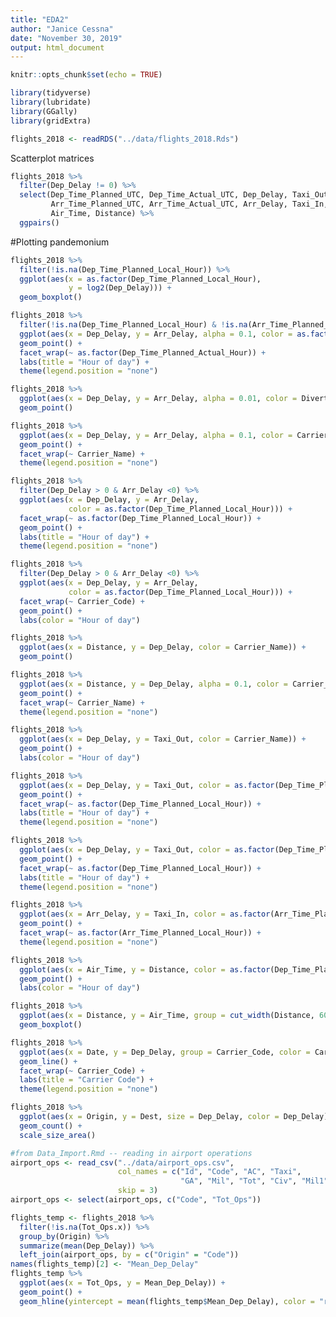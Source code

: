 ```yaml
---
title: "EDA2"
author: "Janice Cessna"
date: "November 30, 2019"
output: html_document
---
```


```r
knitr::opts_chunk$set(echo = TRUE)

library(tidyverse)
library(lubridate)
library(GGally)
library(gridExtra)

flights_2018 <- readRDS("../data/flights_2018.Rds")
```
  
  
  
Scatterplot matrices  
```r
flights_2018 %>%
  filter(Dep_Delay != 0) %>%
  select(Dep_Time_Planned_UTC, Dep_Time_Actual_UTC, Dep_Delay, Taxi_Out, 
         Arr_Time_Planned_UTC, Arr_Time_Actual_UTC, Arr_Delay, Taxi_In, 
         Air_Time, Distance) %>%
  ggpairs()
```  


#Plotting pandemonium
```r
flights_2018 %>%
  filter(!is.na(Dep_Time_Planned_Local_Hour)) %>%
  ggplot(aes(x = as.factor(Dep_Time_Planned_Local_Hour), 
             y = log2(Dep_Delay))) +
  geom_boxplot()
```

```r
flights_2018 %>%
  filter(!is.na(Dep_Time_Planned_Local_Hour) & !is.na(Arr_Time_Planned_Actual_Hour)) %>%
  ggplot(aes(x = Dep_Delay, y = Arr_Delay, alpha = 0.1, color = as.factor(Dep_Time_Planned_Actual_Hour))) +
  geom_point() +
  facet_wrap(~ as.factor(Dep_Time_Planned_Actual_Hour)) +
  labs(title = "Hour of day") +
  theme(legend.position = "none")
```

```r
flights_2018 %>%
  ggplot(aes(x = Dep_Delay, y = Arr_Delay, alpha = 0.01, color = Diverted)) +
  geom_point()
```
```r
flights_2018 %>%
  ggplot(aes(x = Dep_Delay, y = Arr_Delay, alpha = 0.1, color = Carrier_Name)) +
  geom_point() +
  facet_wrap(~ Carrier_Name) +
  theme(legend.position = "none")
```

```r
flights_2018 %>%
  filter(Dep_Delay > 0 & Arr_Delay <0) %>% 
  ggplot(aes(x = Dep_Delay, y = Arr_Delay, 
             color = as.factor(Dep_Time_Planned_Local_Hour))) +
  facet_wrap(~ as.factor(Dep_Time_Planned_Local_Hour)) +  
  geom_point() +
  labs(title = "Hour of day") +
  theme(legend.position = "none")
```
```r
flights_2018 %>%
  filter(Dep_Delay > 0 & Arr_Delay <0) %>% 
  ggplot(aes(x = Dep_Delay, y = Arr_Delay, 
             color = as.factor(Dep_Time_Planned_Local_Hour))) +
  facet_wrap(~ Carrier_Code) +  
  geom_point() +
  labs(color = "Hour of day")
```



```r
flights_2018 %>%
  ggplot(aes(x = Distance, y = Dep_Delay, color = Carrier_Name)) +
  geom_point()
```
```r
flights_2018 %>%
  ggplot(aes(x = Distance, y = Dep_Delay, alpha = 0.1, color = Carrier_Name)) +
  geom_point() +
  facet_wrap(~ Carrier_Name) +
  theme(legend.position = "none")
```


```r
flights_2018 %>%
  ggplot(aes(x = Dep_Delay, y = Taxi_Out, color = Carrier_Name)) +
  geom_point() +
  labs(color = "Hour of day") 
```
```r
flights_2018 %>%
  ggplot(aes(x = Dep_Delay, y = Taxi_Out, color = as.factor(Dep_Time_Planned_Local_Hour))) +
  geom_point() +
  facet_wrap(~ as.factor(Dep_Time_Planned_Local_Hour)) +
  labs(title = "Hour of day") +
  theme(legend.position = "none")
```

```r
flights_2018 %>%
  ggplot(aes(x = Dep_Delay, y = Taxi_Out, color = as.factor(Dep_Time_Planned_Local_Hour))) +
  geom_point() +
  facet_wrap(~ as.factor(Dep_Time_Planned_Local_Hour)) +
  labs(title = "Hour of day") +
  theme(legend.position = "none")
```



```r
flights_2018 %>%
  ggplot(aes(x = Arr_Delay, y = Taxi_In, color = as.factor(Arr_Time_Planned_Local_Hour))) +
  geom_point() +
  facet_wrap(~ as.factor(Arr_Time_Planned_Local_Hour)) +
  theme(legend.position = "none")
```



```r
flights_2018 %>%
  ggplot(aes(x = Air_Time, y = Distance, color = as.factor(Dep_Time_Planned_Local_Hour))) +
  geom_point() +
  labs(color = "Hour of day")
```
```r
flights_2018 %>%
  ggplot(aes(x = Distance, y = Air_Time, group = cut_width(Distance, 60))) +
  geom_boxplot() 
```
  
  
  
```r
flights_2018 %>%
  ggplot(aes(x = Date, y = Dep_Delay, group = Carrier_Code, color = Carrier_Code)) +
  geom_line() +
  facet_wrap(~ Carrier_Code) +
  labs(title = "Carrier Code") +
  theme(legend.position = "none") 
```
  
```r
flights_2018 %>%
  ggplot(aes(x = Origin, y = Dest, size = Dep_Delay, color = Dep_Delay)) +
  geom_count() +
  scale_size_area()
```
  
  
  
```r
#from Data_Import.Rmd -- reading in airport operations
airport_ops <- read_csv("../data/airport_ops.csv", 
                        col_names = c("Id", "Code", "AC", "Taxi", 
                                      "GA", "Mil", "Tot", "Civ", "Mil1", "Tot1", "Tot_Ops"),
                        skip = 3)
airport_ops <- select(airport_ops, c("Code", "Tot_Ops"))

flights_temp <- flights_2018 %>%
  filter(!is.na(Tot_Ops.x)) %>%
  group_by(Origin) %>%
  summarize(mean(Dep_Delay)) %>%
  left_join(airport_ops, by = c("Origin" = "Code")) 
names(flights_temp)[2] <- "Mean_Dep_Delay"
flights_temp %>%
  ggplot(aes(x = Tot_Ops, y = Mean_Dep_Delay)) +
  geom_point() +
  geom_hline(yintercept = mean(flights_temp$Mean_Dep_Delay), color = "red", linetype = 2)
```
  
